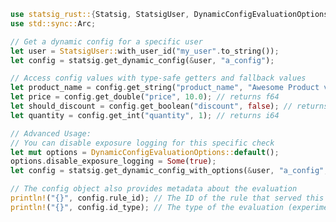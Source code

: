 ```rust
use statsig_rust::{Statsig, StatsigUser, DynamicConfigEvaluationOptions};
use std::sync::Arc;

// Get a dynamic config for a specific user
let user = StatsigUser::with_user_id("my_user".to_string());
let config = statsig.get_dynamic_config(&user, "a_config");

// Access config values with type-safe getters and fallback values
let product_name = config.get_string("product_name", "Awesome Product v1"); // returns String
let price = config.get_double("price", 10.0); // returns f64
let should_discount = config.get_boolean("discount", false); // returns bool
let quantity = config.get_int("quantity", 1); // returns i64

// Advanced Usage:
// You can disable exposure logging for this specific check
let mut options = DynamicConfigEvaluationOptions::default();
options.disable_exposure_logging = Some(true);
let config = statsig.get_dynamic_config_with_options(&user, "a_config", &options);

// The config object also provides metadata about the evaluation
println!("{}", config.rule_id); // The ID of the rule that served this config
println!("{}", config.id_type); // The type of the evaluation (experiment, config, etc)
```
